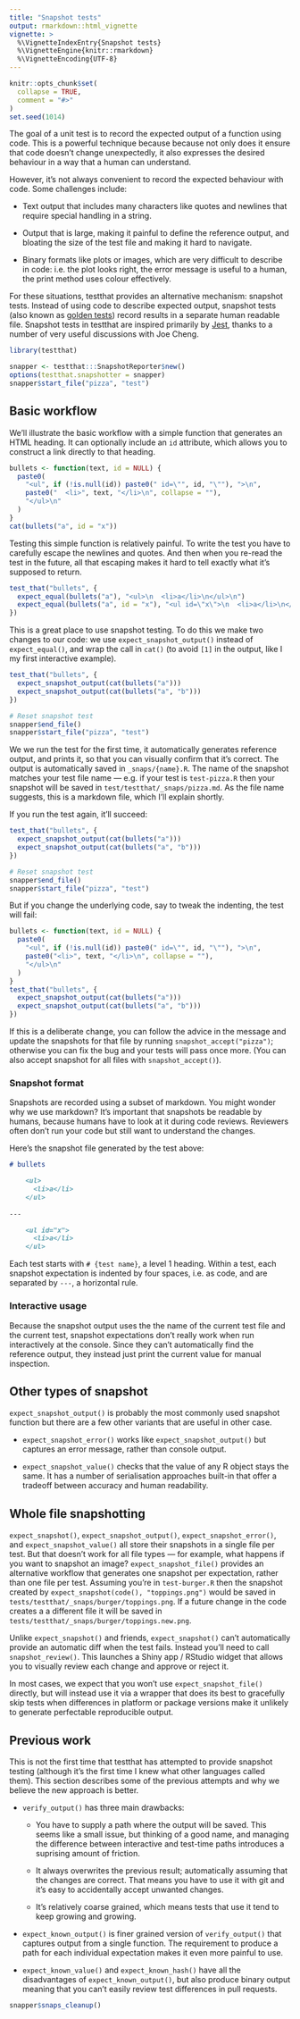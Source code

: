 ```yaml
---
title: "Snapshot tests"
output: rmarkdown::html_vignette
vignette: >
  %\VignetteIndexEntry{Snapshot tests}
  %\VignetteEngine{knitr::rmarkdown}
  %\VignetteEncoding{UTF-8}
---
```


```r
knitr::opts_chunk$set(
  collapse = TRUE,
  comment = "#>"
)
set.seed(1014)
```

The goal of a unit test is to record the expected output of a function using code. This is a powerful technique because because not only does it ensure that code doesn't change unexpectedly, it also expresses the desired behaviour in a way that a human can understand.

However, it's not always convenient to record the expected behaviour with code. Some challenges include:

-   Text output that includes many characters like quotes and newlines that require special handling in a string.

-   Output that is large, making it painful to define the reference output, and bloating the size of the test file and making it hard to navigate.

-   Binary formats like plots or images, which are very difficult to describe in code: i.e. the plot looks right, the error message is useful to a human, the print method uses colour effectively.

For these situations, testthat provides an alternative mechanism: snapshot tests. Instead of using code to describe expected output, snapshot tests (also known as [golden tests](https://ro-che.info/articles/2017-12-04-golden-tests)) record results in a separate human readable file. Snapshot tests in testthat are inspired primarily by [Jest](https://jestjs.io/docs/en/snapshot-testing), thanks to a number of very useful discussions with Joe Cheng.

```r
library(testthat)
```

```r
snapper <- testthat:::SnapshotReporter$new()
options(testthat.snapshotter = snapper)
snapper$start_file("pizza", "test")
```

## Basic workflow

We'll illustrate the basic workflow with a simple function that generates an HTML heading. It can optionally include an `id` attribute, which allows you to construct a link directly to that heading.

```r
bullets <- function(text, id = NULL) {
  paste0(
    "<ul", if (!is.null(id)) paste0(" id=\"", id, "\""), ">\n", 
    paste0("  <li>", text, "</li>\n", collapse = ""),
    "</ul>\n"
  )
}
cat(bullets("a", id = "x"))
```

Testing this simple function is relatively painful. To write the test you have to carefully escape the newlines and quotes. And then when you re-read the test in the future, all that escaping makes it hard to tell exactly what it's supposed to return.

```r
test_that("bullets", {
  expect_equal(bullets("a"), "<ul>\n  <li>a</li>\n</ul>\n")
  expect_equal(bullets("a", id = "x"), "<ul id=\"x\">\n  <li>a</li>\n</ul>\n")
})
```

This is a great place to use snapshot testing. To do this we make two changes to our code: we use `expect_snapshot_output()` instead of `expect_equal()`, and wrap the call in `cat()` (to avoid `[1]` in the output, like I my first interactive example).

```r
test_that("bullets", {
  expect_snapshot_output(cat(bullets("a")))
  expect_snapshot_output(cat(bullets("a", "b")))
})
```

```r
# Reset snapshot test
snapper$end_file()
snapper$start_file("pizza", "test")
```

We we run the test for the first time, it automatically generates reference output, and prints it, so that you can visually confirm that it's correct. The output is automatically saved in `_snaps/{name}.R`. The name of the snapshot matches your test file name --- e.g. if your test is `test-pizza.R` then your snapshot will be saved in `test/testthat/_snaps/pizza.md`. As the file name suggests, this is a markdown file, which I'll explain shortly.

If you run the test again, it'll succeed:

```r
test_that("bullets", {
  expect_snapshot_output(cat(bullets("a")))
  expect_snapshot_output(cat(bullets("a", "b")))
})
```

```r
# Reset snapshot test
snapper$end_file()
snapper$start_file("pizza", "test")
```

But if you change the underlying code, say to tweak the indenting, the test will fail:

```r
bullets <- function(text, id = NULL) {
  paste0(
    "<ul", if (!is.null(id)) paste0(" id=\"", id, "\""), ">\n", 
    paste0("<li>", text, "</li>\n", collapse = ""),
    "</ul>\n"
  )
}
test_that("bullets", {
  expect_snapshot_output(cat(bullets("a")))
  expect_snapshot_output(cat(bullets("a", "b")))
})
```

If this is a deliberate change, you can follow the advice in the message and update the snapshots for that file by running `snapshot_accept("pizza")`; otherwise you can fix the bug and your tests will pass once more. (You can also accept snapshot for all files with `snapshot_accept()`).

### Snapshot format

Snapshots are recorded using a subset of markdown. You might wonder why we use markdown? It's important that snapshots be readable by humans, because humans have to look at it during code reviews. Reviewers often don't run your code but still want to understand the changes.

Here's the snapshot file generated by the test above:

``` .md
# bullets

    <ul>
      <li>a</li>
    </ul>
  
---

    <ul id="x">
      <li>a</li>
    </ul>
```

Each test starts with `# {test name}`, a level 1 heading. Within a test, each snapshot expectation is indented by four spaces, i.e. as code, and are separated by `---`, a horizontal rule.

### Interactive usage

Because the snapshot output uses the the name of the current test file and the current test, snapshot expectations don't really work when run interactively at the console. Since they can't automatically find the reference output, they instead just print the current value for manual inspection.

## Other types of snapshot

`expect_snapshot_output()` is probably the most commonly used snapshot function but there are a few other variants that are useful in other case.

-   `expect_snapshot_error()` works like `expect_snapshot_output()` but captures an error message, rather than console output.

-   `expect_snapshot_value()` checks that the value of any R object stays the same. It has a number of serialisation approaches built-in that offer a tradeoff between accuracy and human readability.

## Whole file snapshotting

`expect_snapshot()`, `expect_snapshot_output()`, `expect_snapshot_error()`, and `expect_snapshot_value()` all store their snapshots in a single file per test. But that doesn't work for all file types --- for example, what happens if you want to snapshot an image? `expect_snapshot_file()` provides an alternative workflow that generates one snapshot per expectation, rather than one file per test. Assuming you're in `test-burger.R` then the snapshot created by `expect_snapshot(code(), "toppings.png")` would be saved in `tests/testthat/_snaps/burger/toppings.png`. If a future change in the code creates a a different file it will be saved in `tests/testthat/_snaps/burger/toppings.new.png`.

Unlike `expect_snapshot()` and friends, `expect_snapshot()` can't automatically provide an automatic diff when the test fails. Instead you'll need to call `snapshot_review()`. This launches a Shiny app / RStudio widget that allows you to visually review each change and approve or reject it.

In most cases, we expect that you won't use `expect_snapshot_file()` directly, but will instead use it via a wrapper that does its best to gracefully skip tests when differences in platform or package versions make it unlikely to generate perfectable reproducible output.

## Previous work

This is not the first time that testthat has attempted to provide snapshot testing (although it's the first time I knew what other languages called them). This section describes some of the previous attempts and why we believe the new approach is better.

-   `verify_output()` has three main drawbacks:

    -   You have to supply a path where the output will be saved. This seems like a small issue, but thinking of a good name, and managing the difference between interactive and test-time paths introduces a suprising amount of friction.

    -   It always overwrites the previous result; automatically assuming that the changes are correct. That means you have to use it with git and it's easy to accidentally accept unwanted changes.

    -   It's relatively coarse grained, which means tests that use it tend to keep growing and growing.

-   `expect_known_output()` is finer grained version of `verify_output()` that captures output from a single function. The requirement to produce a path for each individual expectation makes it even more painful to use.

-   `expect_known_value()` and `expect_known_hash()` have all the disadvantages of `expect_known_output()`, but also produce binary output meaning that you can't easily review test differences in pull requests.

```r
snapper$snaps_cleanup()
```
